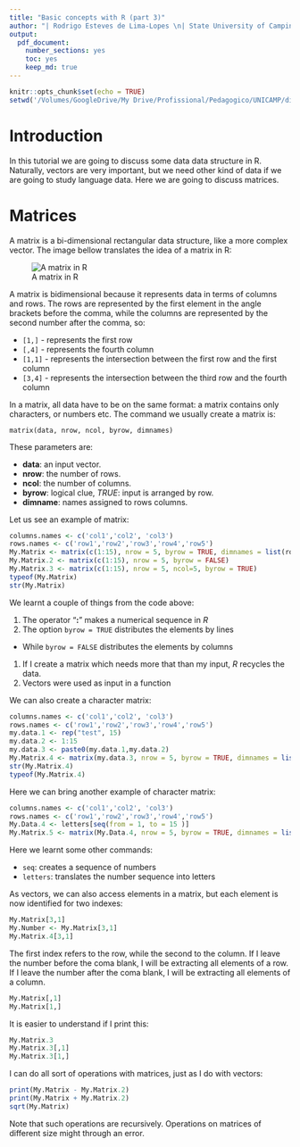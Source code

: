 ```yaml
---
title: "Basic concepts with R (part 3)"
author: "| Rodrigo Esteves de Lima-Lopes \n| State University of Campinas \n| rll307@unicamp.br\n"
output: 
  pdf_document:
    number_sections: yes
    toc: yes
    keep_md: true
---
```


```r
knitr::opts_chunk$set(echo = TRUE)
setwd('/Volumes/GoogleDrive/My Drive/Profissional/Pedagogico/UNICAMP/disciplinas/pos/R/lp192_2021/IntroToRforLinguistics02/Module_1/2_Basic_notions/')
```

# Introduction

In this tutorial we are going to discuss some data data structure in R. Naturally, vectors are very important, but we need other kind of data if we are going to study language data. Here we are going to discuss matrices. 

# Matrices

A matrix is a bi-dimensional  rectangular data structure, like a more complex vector. The image bellow translates the idea of a matrix in R: 

![A matrix in R](./images/matrix1.png)

A matrix is bidimensional because it represents data in terms of columns and rows. The rows are represented by the first element in the angle brackets before the comma, while the columns are represented by the second number after the comma, so:

- `[1,]` - represents the first row
- `[,4]` - represents the fourth column
- `[1,1]` - represents the intersection between the first row and the first column
- `[3,4]` - represents the intersection between the third row and the fourth column


In a matrix, all data have to be on the same format: a matrix contains only characters, or numbers etc. The command we usually create a matrix is:

`matrix(data, nrow, ncol, byrow, dimnames)`

These parameters are:

- **data**: an input vector.
- **nrow**: the number of rows.
- **ncol**: the number of columns.
- **byrow**: logical clue, *TRUE*: input   is arranged by row.
- **dimname**:   names assigned to rows columns.

Let us see an example of matrix:

```r
columns.names <- c('col1','col2', 'col3')
rows.names <- c('row1','row2','row3','row4','row5')
My.Matrix <- matrix(c(1:15), nrow = 5, byrow = TRUE, dimnames = list(rows.names, columns.names))
My.Matrix.2 <- matrix(c(1:15), nrow = 5, byrow = FALSE)
My.Matrix.3 <- matrix(c(1:15), nrow = 5, ncol=5, byrow = TRUE)
typeof(My.Matrix)
str(My.Matrix)
```

We learnt a couple of things from the code above:

1. The operator "**:**" makes a numerical sequence in *R*
1. The option `byrow = TRUE` distributes the elements by lines
  - While `byrow = FALSE` distributes the elements by columns
1. If I create a matrix which needs more that than my input, *R* recycles the data.
1. Vectors were used as input in a function

We can also create a character matrix:

```r
columns.names <- c('col1','col2', 'col3')
rows.names <- c('row1','row2','row3','row4','row5')
my.data.1 <- rep("test", 15)
my.data.2 <- 1:15
my.data.3 <- paste0(my.data.1,my.data.2)
My.Matrix.4 <- matrix(my.data.3, nrow = 5, byrow = TRUE, dimnames = list(rows.names, columns.names))
str(My.Matrix.4)
typeof(My.Matrix.4)
```

Here we can bring another example of character matrix:

```r
columns.names <- c('col1','col2', 'col3')
rows.names <- c('row1','row2','row3','row4','row5')
My.Data.4 <- letters[seq(from = 1, to = 15 )]
My.Matrix.5 <- matrix(My.Data.4, nrow = 5, byrow = TRUE, dimnames = list(rows.names, columns.names))
```

Here we learnt some other commands:

- `seq`: creates a sequence of numbers
- `letters`: translates the number sequence into letters

As vectors, we can also access elements in a matrix, but each element is now identified for two indexes:

```r
My.Matrix[3,1]
My.Number <- My.Matrix[3,1]
My.Matrix.4[3,1]
```

The first index refers to the row, while the second to the column. If I leave the number before the coma blank, I will be extracting all elements of a row. If I leave the number after the coma blank, I will be extracting all elements of a column. 

```r
My.Matrix[,1]
My.Matrix[1,]
```

It is easier to understand if I print this:

```r
My.Matrix.3
My.Matrix.3[,1]
My.Matrix.3[1,]
```

I can do all sort of operations with matrices, just as I do with vectors:

```r
print(My.Matrix - My.Matrix.2)
print(My.Matrix + My.Matrix.2)
sqrt(My.Matrix)
```

Note that such operations are recursively. Operations on matrices of different size might through an error.




































